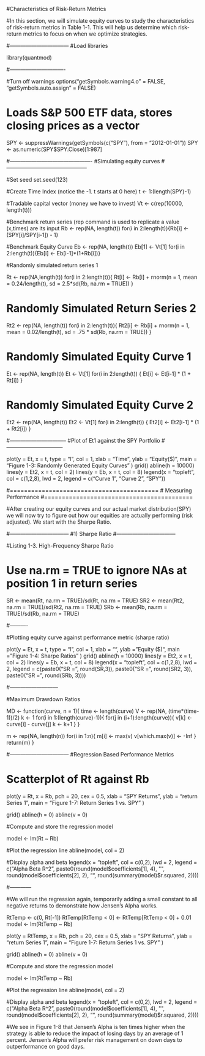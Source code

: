 #Characteristics of Risk-Return Metrics

#In this section, we will simulate equity curves to study the characteristics of risk-return metrics in Table 1-1. This will help us determine which risk-return metrics to focus on when we optimize strategies.

#---------------------------------
#Load libraries

library(quantmod)

#-------------------------------

#Turn off warnings
options("getSymbols.warning4.o" = FALSE, 
"getSymbols.auto.assign" = FALSE)

# Loads S&P 500 ETF data, stores closing prices as a vector

SPY <- suppressWarnings(getSymbols(c("SPY"), from = "2012-01-01"))
SPY <- as.numeric(SPY$SPY.Close)[1:987]

#----------------------------------------------
#Simulating equity curves
#---------------------------------------------

#Set seed
set.seed(123)

#Create Time Index (notice the -1. t starts at 0 here)
t <- 1:(length(SPY)-1)

#Tradable capital vector (money we have to invest)
Vt <- c(rep(10000, length(t)))

#Benchmark return series (rep command is used to replicate a value (x,times) are its input
Rb <- rep(NA, length(t))
for(i in 2:length(t)){Rb[i] <- (SPY[i]/SPY[i-1]) - 1}

#Benchmark Equity Curve
Eb <- rep(NA, length(t))
Eb[1] <- Vt[1]
for(i in 2:length(t)){Eb[i] <- Eb[i-1]*(1+Rb[i])}

#Randomly simulated return series 1

Rt <- rep(NA,length(t))
for(i in 2:length(t)){
Rt[i] <- Rb[i] + rnorm(n = 1,
mean = 0.24/length(t),
sd = 2.5*sd(Rb, na.rm = TRUE))
}

# Randomly Simulated Return Series 2
Rt2 <- rep(NA, length(t)) 
for(i in 2:length(t)){
Rt2[i] <- Rb[i] + rnorm(n = 1,
mean = 0.02/length(t),
sd = .75 * sd(Rb, na.rm = TRUE))
}

# Randomly Simulated Equity Curve 1
Et <- rep(NA, length(t))
Et <- Vt[1]
for(i in 2:length(t)) { Et[i] <- Et[i-1] * (1 + Rt[i]) }

# Randomly Simulated Equity Curve 2
Et2 <- rep(NA, length(t))
Et2 <- Vt[1]
for(i in 2:length(t)) { Et2[i] <- Et2[i-1] * (1 + Rt2[i]) }

#--------------------------------
#Plot of Et1 against the SPY Portfolio
#--------------------------------

plot(y = Et, x = t, type = "l", col = 1,
xlab = "Time",
ylab = "Equity($)",
main = "Figure 1-3: Randomly Generated Equity Curves"
)
grid()
abline(h = 10000)
lines(y = Et2, x = t, col = 2)
lines(y = Eb, x = t, col = 8)
legend(x = "topleft", col = c(1,2,8), lwd = 2, legend = c("Curve 1", "Curve 2", "SPY"))

#==========================================
# Measuring Performance
#==========================================

#After creating our equity curves and our actual market distribution(SPY) we will now try to figure out how our equities are actually performing (risk adjusted). We start with the Sharpe Ratio.

#---------------------------------
#1) Sharpe Ratio
#---------------------------------

#Listing 1-3. High-Frequency Sharpe Ratio

# Use na.rm = TRUE to ignore NAs at position 1 in return series

SR <- mean(Rt, na.rm = TRUE)/sd(Rt, na.rm = TRUE)
SR2 <- mean(Rt2, na.rm = TRUE)/sd(Rt2, na.rm = TRUE)
SRb <- mean(Rb, na.rm = TRUE)/sd(Rb, na.rm = TRUE)

#----------

#Plotting equity curve against performance metric (sharpe ratio)

plot(y = Et, x = t, type = "l", col = 1,
xlab = "",
ylab = "Equity ($)",
main = "Figure 1-4: Sharpe Ratios"
)
grid()
abline(h = 10000)
lines(y = Et2, x = t, col = 2)
lines(y = Eb, x = t, col = 8)
legend(x = "topleft", col = c(1,2,8), lwd = 2,
legend = c(paste0("SR =", round(SR,3)),
paste0("SR = ", round(SR2, 3)),
paste0("SR =", round(SRb, 3))))

#---------------------------

#Maximum Drawdown Ratios

MD <- function(curve, n = 1){
time <- length(curve)
V <- rep(NA, (time*(time-1))/2)
k <- 1
for(i in 1:(length(curve)-1)){
for(j in (i+1):length(curve)){
v[k] <- curve[i] - curve[j]
k <- k+1
}
}

m <- rep(NA, length(n))
for(i in 1:n){
m[i] <- max(v)
v[which.max(v)] <- -Inf
}
return(m)
}

#---------------------------------
#Regression Based Performance Metrics

# Scatterplot of Rt against Rb

plot(y = Rt, x = Rb, pch = 20, cex = 0.5, xlab = "SPY Returns", 
ylab = "return Series 1", main = "Figure 1-7: Return Series 1 vs. SPY"
)

grid()
abline(h = 0)
abline(v = 0)

#Compute and store the regression model

model <- lm(Rt ~ Rb)

#Plot the regression line
abline(model, col = 2)

#Display alpha and beta
legend(x = "topleft", col = c(0,2), lwd = 2, 
legend = c("Alpha Beta R^2",
paste0(round(model$coefficients[1], 4), "",
round(model$coefficients[2], 2), "",
round(summary(model)$r.squared, 2))))

#------------

#We will run the regression again, temporarily adding a small constant to all negative returns to demonstrate how Jensen’s Alpha works.

RtTemp <- c(0, Rt[-1])
RtTemp[RtTemp < 0] <- RtTemp[RtTemp < 0] + 0.01
model <- lm(RtTemp ~ Rb)


plot(y = RtTemp, x = Rb, pch = 20, cex = 0.5, xlab = "SPY Returns", 
ylab = "return Series 1", main = "Figure 1-7: Return Series 1 vs. SPY"
)

grid()
abline(h = 0)
abline(v = 0)

#Compute and store the regression model

model <- lm(RtTemp ~ Rb)

#Plot the regression line
abline(model, col = 2)

#Display alpha and beta
legend(x = "topleft", col = c(0,2), lwd = 2, 
legend = c("Alpha Beta R^2",
paste0(round(model$coefficients[1], 4), "",
round(model$coefficients[2], 2), "",
round(summary(model)$r.squared, 2))))

#We see in Figure 1-8 that Jensen’s Alpha is ten times higher when the strategy is able to reduce the impact of losing days by an average of 1 percent. Jensen’s Alpha will prefer risk management on down days to outperformance on good days. 